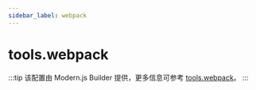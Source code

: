 ```yaml
---
sidebar_label: webpack
---
```


# tools.webpack

:::tip
该配置由 Modern.js Builder 提供，更多信息可参考 [tools.webpack](https://modernjs.dev/builder/api/config-tools.html#toolswebpack)。
:::


<Main />
